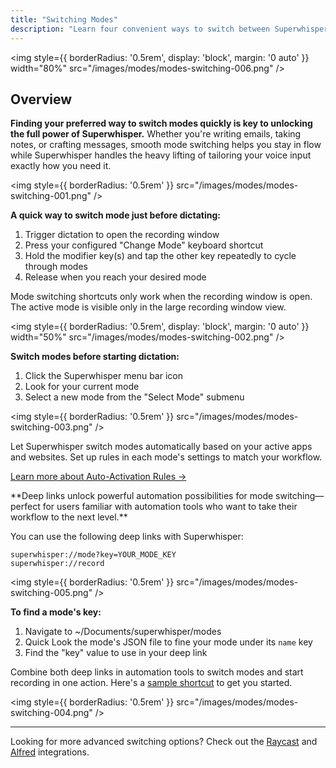 ```yaml
---
title: "Switching Modes"
description: "Learn four convenient ways to switch between Superwhisper modes: keyboard shortcuts, menu bar, auto-activation rules, and deep links. Choose the method that best fits your workflow."
---
```


<img
style={{ borderRadius: '0.5rem', display: 'block', margin: '0 auto' }} width="80%"
src="/images/modes/modes-switching-006.png"
/>

## Overview
**Finding your preferred way to switch modes quickly is key to unlocking the full power of Superwhisper.** Whether you're writing emails, taking notes, or crafting messages, smooth mode switching helps you stay in flow while Superwhisper handles the heavy lifting of tailoring your voice input exactly how you need it.

<AccordionGroup>
<Accordion title="1. Keyboard Shortcut">

<img
style={{ borderRadius: '0.5rem' }}
src="/images/modes/modes-switching-001.png"
/>

**A quick way to switch mode just before dictating:**

1. Trigger dictation to open the recording window
2. Press your configured "Change Mode" keyboard shortcut
3. Hold the modifier key(s) and tap the other key repeatedly to cycle through modes
4. Release when you reach your desired mode

<Note>Mode switching shortcuts only work when the recording window is open. The active mode is visible only in the large recording window view.</Note>
</Accordion>

<Accordion title="2. Menu Bar">

<img
style={{ borderRadius: '0.5rem', display: 'block', margin: '0 auto' }} width="50%"
src="/images/modes/modes-switching-002.png"
/>

**Switch modes before starting dictation:**

1. Click the Superwhisper menu bar icon
2. Look for your current mode
3. Select a new mode from the "Select Mode" submenu
</Accordion>

<Accordion title="3. Auto-Activation Rules">

<img
style={{ borderRadius: '0.5rem' }}
src="/images/modes/modes-switching-003.png"
/>

Let Superwhisper switch modes automatically based on your active apps and websites. Set up rules in each mode's settings to match your workflow.

[Learn more about Auto-Activation Rules →](modes#per-mode-settings)
</Accordion>

<Accordion title="4. Deep Links">
**Deep links unlock powerful automation possibilities for mode switching—perfect for users familiar with automation tools who want to take their workflow to the next level.**

You can use the following deep links with Superwhisper:
```
superwhisper://mode?key=YOUR_MODE_KEY
superwhisper://record
```
<img
style={{ borderRadius: '0.5rem' }}
src="/images/modes/modes-switching-005.png"
/>

**To find a mode's key:**
1. Navigate to ~/Documents/superwhisper/modes
2. Quick Look the mode's JSON file to fine your mode under its `name` key
3. Find the "key" value to use in your deep link

<Tip>Combine both deep links in automation tools to switch modes and start recording in one action. Here's a [sample shortcut](https://www.icloud.com/shortcuts/fbba08e7b50b42b493a5a792af6b0a6a) to get you started.</Tip>

<img
style={{ borderRadius: '0.5rem' }}
src="/images/modes/modes-switching-004.png"
/>

</Accordion>
</AccordionGroup>

---
<Tip>Looking for more advanced switching options? Check out the [Raycast](https://www.raycast.com/nchudleigh/superwhisper) and [Alfred](https://github.com/ognistik/alfred-superwhisper) integrations.</Tip>